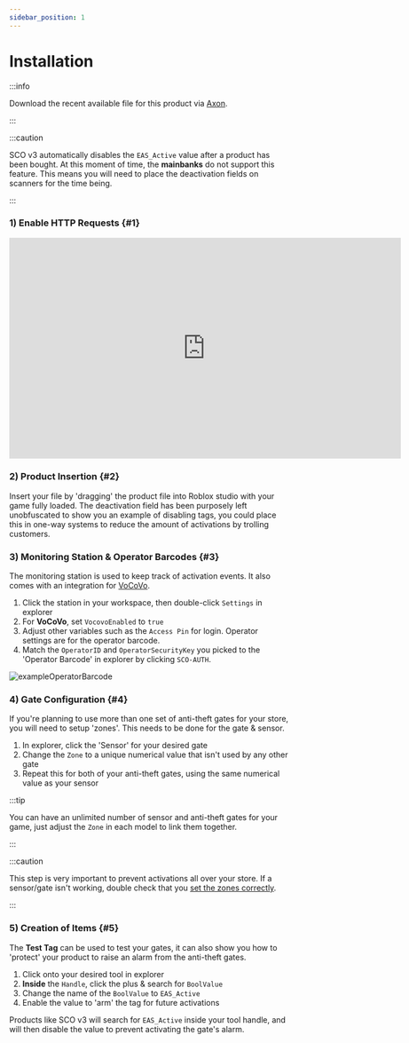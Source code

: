 ```yaml
---
sidebar_position: 1
---
```


# Installation

:::info

Download the recent available file for this product via [Axon](https://axon.whitehill.club). 

:::

:::caution

SCO v3 automatically disables the `EAS_Active` value after a product has been bought. At this moment of time, the **mainbanks** do not support this feature. This means you will need to place the deactivation fields on scanners for the time being.

:::

### 1) Enable HTTP Requests {#1}
<iframe width="705.61" height="397.5" src="https://www.youtube.com/embed/qtKN_3Moi7M" title="Enabling HTTP Requests" frameborder="0" allow="accelerometer; autoplay; clipboard-write; encrypted-media; gyroscope; picture-in-picture; web-share; fullscreen"></iframe>

### 2) Product Insertion {#2}
Insert your file by 'dragging' the product file into Roblox studio with your game fully loaded. The deactivation field has been purposely left unobfuscated to show you an example of disabling tags, you could place this in one-way systems to reduce the amount of activations by trolling customers.

### 3) Monitoring Station & Operator Barcodes {#3}
The monitoring station is used to keep track of activation events. It also comes with an integration for [VoCoVo](https://discord.com/invite/3DR632F).

1. Click the station in your workspace, then double-click `Settings` in explorer
2. For **VoCoVo**, set `VocovoEnabled` to `true`
3. Adjust other variables such as the `Access Pin` for login. Operator settings are for the operator barcode.
4. Match the `OperatorID` and `OperatorSecurityKey` you picked to the 'Operator Barcode' in explorer by clicking `SCO-AUTH`.

![exampleOperatorBarcode](img/operatorBarcode.png)

### 4) Gate Configuration {#4}
If you're planning to use more than one set of anti-theft gates for your store, you will need to setup 'zones'. This needs to be done for the gate & sensor.

1. In explorer, click the 'Sensor' for your desired gate
2. Change the `Zone` to a unique numerical value that isn't used by any other gate
3. Repeat this for both of your anti-theft gates, using the same numerical value as your sensor

:::tip

You can have an unlimited number of sensor and anti-theft gates for your game, just adjust the `Zone` in each model to link them together.

:::

:::caution

This step is very important to prevent activations all over your store. If a sensor/gate isn't working, double check that you [set the zones correctly](#4).

:::

### 5) Creation of Items {#5}
The **Test Tag** can be used to test your gates, it can also show you how to 'protect' your product to raise an alarm from the anti-theft gates.

1. Click onto your desired tool in explorer
2. **Inside** the `Handle`, click the plus & search for `BoolValue`
3. Change the name of the `BoolValue` to `EAS_Active`
4. Enable the value to 'arm' the tag for future activations

Products like SCO v3 will search for `EAS_Active` inside your tool handle, and will then disable the value to prevent activating the gate's alarm.
